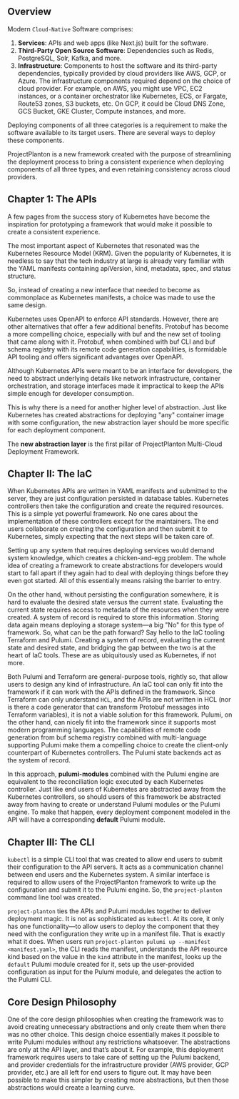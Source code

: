 ## Overview

Modern `Cloud-Native` Software comprises:

1. **Services**: APIs and web apps (like Next.js) built for the software.
2. **Third-Party Open Source Software**: Dependencies such as Redis, PostgreSQL, Solr, Kafka, and more.
3. **Infrastructure**: Components to host the software and its third-party dependencies, typically provided by cloud providers like AWS, GCP, or Azure. The infrastructure components required depend on the choice of cloud provider. For example, on AWS, you might use VPC, EC2 instances, or a container orchestrator like Kubernetes, ECS, or Fargate, Route53 zones, S3 buckets, etc. On GCP, it could be Cloud DNS Zone, GCS Bucket, GKE Cluster, Compute instances, and more.

Deploying components of all three categories is a requirement to make the software available to its target users. There are several ways to deploy these components.

ProjectPlanton is a new framework created with the purpose of streamlining the deployment process to bring a consistent experience when deploying components of all three types, and even retaining consistency across cloud providers.

## Chapter 1: The APIs

A few pages from the success story of Kubernetes have become the inspiration for prototyping a framework that would make it possible to create a consistent experience.

The most important aspect of Kubernetes that resonated was the Kubernetes Resource Model (KRM). Given the popularity of Kubernetes, it is needless to say that the tech industry at large is already very familiar with the YAML manifests containing apiVersion, kind, metadata, spec, and status structure.

So, instead of creating a new interface that needed to become as commonplace as Kubernetes manifests, a choice was made to use the same design.

Kubernetes uses OpenAPI to enforce API standards. However, there are other alternatives that offer a few additional benefits. Protobuf has become a more compelling choice, especially with buf and the new set of tooling that came along with it. Protobuf, when combined with buf CLI and buf schema registry with its remote code generation capabilities, is formidable API tooling and offers significant advantages over OpenAPI.

Although Kubernetes APIs were meant to be an interface for developers, the need to abstract underlying details like network infrastructure, container orchestration, and storage interfaces made it impractical to keep the APIs simple enough for developer consumption.

This is why there is a need for another higher level of abstraction. Just like Kubernetes has created abstractions for deploying "any" container image with some configuration, the new abstraction layer should be more specific for each deployment component.

The **new abstraction layer** is the first pillar of ProjectPlanton Multi-Cloud Deployment Framework.

## Chapter II: The IaC

When Kubernetes APIs are written in YAML manifests and submitted to the server, they are just configuration persisted in database tables. Kubernetes controllers then take the configuration and create the required resources. This is a simple yet powerful framework. No one cares about the implementation of these controllers except for the maintainers. The end users collaborate on creating the configuration and then submit it to Kubernetes, simply expecting that the next steps will be taken care of.

Setting up any system that requires deploying services would demand system knowledge, which creates a chicken-and-egg problem. The whole idea of creating a framework to create abstractions for developers would start to fall apart if they again had to deal with deploying things before they even got started. All of this essentially means raising the barrier to entry.

On the other hand, without persisting the configuration somewhere, it is hard to evaluate the desired state versus the current state. Evaluating the current state requires access to metadata of the resources when they were created. A system of record is required to store this information. Storing data again means deploying a storage system—a big "No" for this type of framework. So, what can be the path forward? Say hello to the IaC tooling Terraform and Pulumi. Creating a system of record, evaluating the current state and desired state, and bridging the gap between the two is at the heart of IaC tools. These are as ubiquitously used as Kubernetes, if not more.

Both Pulumi and Terraform are general-purpose tools, rightly so, that allow users to design any kind of infrastructure. An IaC tool can only fit into the framework if it can work with the APIs defined in the framework. Since Terraform can only understand `HCL`, and the APIs are not written in HCL (nor is there a code generator that can transform Protobuf messages into Terraform variables), it is not a viable solution for this framework. Pulumi, on the other hand, can nicely fit into the framework since it supports most modern programming languages. The capabilities of remote code generation from buf schema registry combined with multi-language supporting Pulumi make them a compelling choice to create the client-only counterpart of Kubernetes controllers. The Pulumi state backends act as the system of record.

In this approach, **pulumi-modules** combined with the Pulumi engine are equivalent to the reconciliation logic executed by each Kubernetes controller. Just like end users of Kubernetes are abstracted away from the Kubernetes controllers, so should users of this framework be abstracted away from having to create or understand Pulumi modules or the Pulumi engine. To make that happen, every deployment component modeled in the API will have a corresponding **default** Pulumi module.

## Chapter III: The CLI

`kubectl` is a simple CLI tool that was created to allow end users to submit their configuration to the API servers. It acts as a communication channel between end users and the Kubernetes system. A similar interface is required to allow users of the ProjectPlanton framework to write up the configuration and submit it to the Pulumi engine. So, the `project-planton` command line tool was created.

`project-planton` ties the APIs and Pulumi modules together to deliver deployment magic. It is not as sophisticated as `kubectl`. At its core, it only has one functionality—to allow users to deploy the component that they need with the configuration they write up in a manifest file. That is exactly what it does. When users run `project-planton pulumi up --manifest <manifest.yaml>`, the CLI reads the manifest, understands the API resource kind based on the value in the `kind` attribute in the manifest, looks up the `default` Pulumi module created for it, sets up the user-provided configuration as input for the Pulumi module, and delegates the action to the Pulumi CLI.

## Core Design Philosophy

One of the core design philosophies when creating the framework was to avoid creating unnecessary abstractions and only create them when there was no other choice. This design choice essentially makes it possible to write Pulumi modules without any restrictions whatsoever. The abstractions are only at the API layer, and that’s about it. For example, this deployment framework requires users to take care of setting up the Pulumi backend, and provider credentials for the infrastructure provider (AWS provider, GCP provider, etc.) are all left for end users to figure out. It may have been possible to make this simpler by creating more abstractions, but then those abstractions would create a learning curve.
